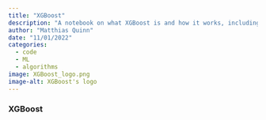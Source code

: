 ```yaml
---
title: "XGBoost"
description: "A notebook on what XGBoost is and how it works, including a sample application to forest cover types."
author: "Matthias Quinn"
date: "11/01/2022"
categories:
  - code
  - ML
  - algorithms
image: XGBoost_logo.png
image-alt: XGBoost's logo
---
```


### XGBoost


